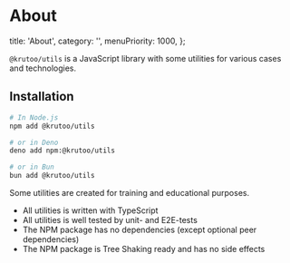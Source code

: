 # About

  title: 'About',
  category: '',
  menuPriority: 1000,
};

`@krutoo/utils` is a JavaScript library with some utilities for various cases and technologies.

## Installation

```bash
# In Node.js
npm add @krutoo/utils

# or in Deno
deno add npm:@krutoo/utils

# or in Bun
bun add @krutoo/utils
```

Some utilities are created for training and educational purposes.

- All utilities is written with TypeScript
- All utilities is well tested by unit- and E2E-tests
- The NPM package has no dependencies (except optional peer dependencies)
- The NPM package is Tree Shaking ready and has no side effects
